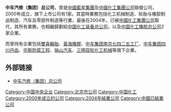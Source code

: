 {{Not|中国中车}}
{{Unreferenced|time=2013-09-09T02:14:01+00:00}}
'''中车汽修（集团）总公司'''，曾是[[中國藍星集團|中國藍星集團]]及[[中國化工集團公司|中國化工集團公司]]聯營公司，2000年成立，旗下上市公司有1家。其當時業務包括化工机械制造、轮胎与橡胶制品制造、汽车及零部件制造等行業，最後在2004年，已被[[中國化工集團公司|中國化工集團公司]]取代，其所有業務，也相繼歸劃給[[中国化工装备总公司|中国化工装备总公司]]，以及[[中国化工橡胶总公司|中国化工橡胶总公司]]2家企業。

而曾持有企業包括[[雙喜輪胎|雙喜輪胎]]、[[黃海橡膠|黃海橡膠]]、[[中车集团南京七四二五工厂|中车集团南京七四二五工厂]]、[[中车集团四川丹齿|中车集团四川丹齿]]、[[华斯防腐工程|华斯防腐工程]]、[[骊山汽车|骊山汽车]]、[[三明双轮化工机械|三明双轮化工机械]]等旗下企業。

== 外部链接 ==
* [https://web.archive.org/web/20111230212522/http://www.zhongche.com.cn/ 中车汽修（集团）总公司]

[[Category:中国中央企业|Category:中国中央企业]]
[[Category:北京市公司|Category:北京市公司]]
[[Category:中国化工|Category:中国化工]]
[[Category:2000年成立的公司|Category:2000年成立的公司]]
[[Category:2004年結業公司|Category:2004年結業公司]]
[[Category:中國已結業公司|Category:中國已結業公司]]
